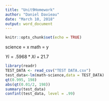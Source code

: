 ```yaml
---
title: "Unit9Homework"
author: "Daniel Davieau"
date: "March 10, 2018"
output: word_document
---
```


```r
knitr::opts_chunk$set(echo = TRUE)
```
science = x
math = y  

$Yi=.5968*Xi+21.7$

```r
library(readr)
TEST_DATA <- read_csv("TEST DATA.csv")
test_data<-lm(math~science,data = TEST_DATA)
qt(0.995, 198)
abs(qt(0.01/2, 198))
summary(test_data)
confint(test_data, level = .99)
```